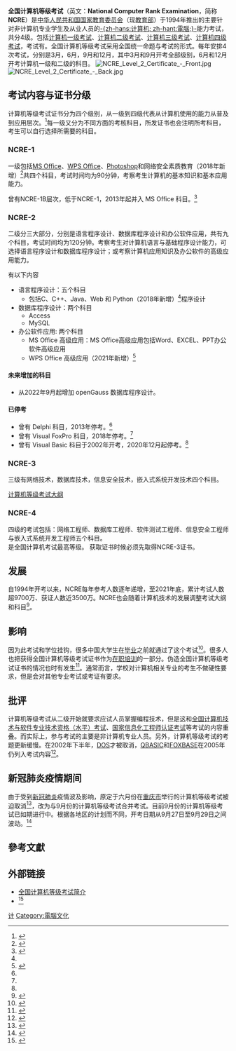 {{Globalize/Chinese}}
{{Day Countdown
|name=第65次全國計算機等級考試
|address= 中國大陸
|logo= 
|year= 2022
|month= 05
|day= 30
|utc_offset = +8 hours
}}
'''全国计算机等级考试'''（英文：'''National Computer Rank Examination'''，简称 '''NCRE'''）是[[中华人民共和国国家教育委员会|中华人民共和国国家教育委员会]]（现[[中华人民共和国教育部|教育部]]）于1994年推出的主要针对非计算机专业学生及从业人员的[[電子計算機|-{zh-hans:计算机; zh-hant:電腦;}-]]能力考试，共分4级。包括[[计算机一级考试|计算机一级考试]]、[[计算机二级考试|计算机二级考试]]、[[计算机三级考试|计算机三级考试]]、[[计算机四级考试|计算机四级考试]]，考试有。全国计算机等级考试采用全国统一命题与考试的形式。每年安排4次考试，分别是3月，6月，9月和12月，其中3月和9月开考全部级别，6月和12月开考计算机一级和二级的科目。
[[File:NCRE_Level_2_Certificate_-_Front.jpg|thumb]]
[[File:NCRE_Level_2_Certificate_-_Back.jpg|thumb]]

== 考试内容与证书分级 ==
计算机等级考试证书分为四个级别，从一级到四级代表从计算机使用的能力从普及到应用层次。<ref>{{cite web |title=NCRE的证书如何构成？ - 中国教育考试网 |url=https://ncre.neea.edu.cn/html1/report/1712/4342-1.htm |website=教育部考试中心 |accessdate=2021-11-25 |archive-date=2022-04-14 |archive-url=https://web.archive.org/web/20220414163801/https://ncre.neea.edu.cn/html1/report/1712/4342-1.htm }}</ref>每一级又分为不同方面的考核科目，所发证书也会注明所考科目，考生可以自行选择所需要的科目。
=== NCRE-1 ===
一级包括[[MS_Office|MS Office]]、[[WPS_Office|WPS Office]]、[[Photoshop|Photoshop]]和网络安全素质教育（2018年新增）<ref name="2017change">{{cite web |author1=教育部考试中心 |publisher=铜陵市教育和体育局 |url=http://jtj.tl.gov.cn/jydt/tzgg/201901/P020190104339466156632.pdf |title=教 育 部 考 试 中 心 函 件 关于全国计算机等级考试（NCRE）体系调整的通知 教试中心函〔2017〕205 号 |accessdate=2021-11-25 |archive-date=2022-02-23 |archive-url=https://web.archive.org/web/20220223093657/http://jtj.tl.gov.cn/jydt/tzgg/201901/P020190104339466156632.pdf }}</ref>共四个科目，考试时间均为90分钟，考察考生计算机的基本知识和基本应用能力。

曾有NCRE-1B层次，低于NCRE-1，2013年起并入 MS Office 科目。<ref name="2013change">{{cite web |author1=教育部考试中心 |title=2013年下半年考试NCRE各级别有哪些新变化？-信息化技术中心 |url=https://itc.qhu.edu.cn/info/1015/1133.htm |website=itc.qhu.edu.cn |publisher=青海大学 |accessdate=2021-11-25 |archive-date=2021-11-25 |archive-url=https://web.archive.org/web/20211125200136/https://itc.qhu.edu.cn/info/1015/1133.htm }}</ref>
=== NCRE-2 ===
二级分三大部分，分别是语言程序设计、数据库程序设计和办公软件应用，共有九个科目，考试时间均为120分钟。考察考生对计算机语言与基础程序设计能力，可选择语言程序设计和数据库程序设计；或考察计算机应用知识及办公软件的高级应用能力。

有以下内容
* 语言程序设计：五个科目
** 包括C、C++、Java、Web 和 Python（2018年新增）<ref name="2017change"/>程序设计
* 数据库程序设计：两个科目
** Access
** MySQL
*办公软件应用: 两个科目
** MS Office 高级应用：MS Office高级应用包括Word、EXCEL、PPT办公软件高级应用
** WPS Office 高级应用（2021年新增）<ref name="2021change">{{cite web |author1=教育部考试中心 |title=2021年考试NCRE各级别有哪些新变化？ |url=http://ncre.neea.edu.cn/html1/report/1712/4310-1.htm |publisher=中国教育考试网 |accessdate=2021-11-25 |archive-date=2021-11-25 |archive-url=https://web.archive.org/web/20211125200532/http://ncre.neea.edu.cn/html1/report/1712/4310-1.htm }}</ref>
==== 未来增加的科目 ====
* 从2022年9月起增加 openGauss 数据库程序设计。
====已停考====
* 曾有 Delphi 科目，2013年停考。<ref name="2013change"/>
* 曾有 Visual FoxPro 科目，2018年停考。<ref name="2017change"/>
* 曾有 Visual Basic 科目于2002年开考，2020年12月起停考。<ref name="2021change"/>

=== NCRE-3 ===

三级有网络技术，数据库技术，信息安全技术，嵌入式系统开发技术四个科目。

[http://ncre.neea.edu.cn/html1/report/21124/245-1.htm 计算机等级考试大纲] {{Wayback|url=http://ncre.neea.edu.cn/html1/report/21124/245-1.htm |date=20211224134602 }}

=== NCRE-4 ===
四级的考试包括：网络工程师、数据库工程师、软件测试工程师、信息安全工程师与嵌入式系统开发工程师五个科目。
<br>
是全国计算机考试最高等级。
获取证书时候必须先取得NCRE-3证书。

==发展==
自1994年开考以来，NCRE每年参考人数逐年递增，至2021年底，累计考试人数超9700万、获证人数近3500万。NCRE也会随着计算机技术的发展调整考试大纲和科目<ref>{{Cite web |title=NCRE几年来发展状况如何？ - 中国教育考试网 |url=https://ncre.neea.edu.cn/html1/report/1712/4316-1.htm |website=ncre.neea.edu.cn |access-date=2022-06-21}}</ref>。
==影响==
因为此考试和学位挂钩，很多中国大学生在[[毕业|毕业]]之前就通过了这个考试<ref>{{Cite web |url=http://news.xinhuanet.com/edu/2006-11/29/content_5408094.htm |title=大学生“考证热”面面观 可考证书已超过百种，新華網轉載自中国教育报，原刊2006年11月29日 |accessdate=2006年12月30日 |archive-date=2017年3月5日 |archive-url=https://web.archive.org/web/20170305202612/http://news.xinhuanet.com/edu/2006-11/29/content_5408094.htm |dead-url=no }}</ref>。很多人也把获得全国计算机等级考试证书作为[[在职培训|在职培训]]的一部分。伪造全国计算机等级考试证书的情况也时有发生<ref>{{Cite web |url=http://news.sohu.com/20061210/n246923705.shtml |title=国家计算机证，800元搞定？，搜狐新聞轉載自沈阳晚报，2006年12月10日 |accessdate=2006年12月30日 |archive-date=2007年3月11日 |archive-url=https://web.archive.org/web/20070311164621/http://news.sohu.com/20061210/n246923705.shtml |dead-url=no }}</ref>。通常而言，学校对计算机相关专业的考生不做硬性要求，但是会对其他专业考试或考证有要求。

==批评==
计算机等级考试从二级开始就要求应试人员掌握编程技术，但是这和[[全国计算机技术与软件专业技术资格（水平）考试|全国计算机技术与软件专业技术资格（水平）考试]]、[[国家信息化工程师认证考试|国家信息化工程师认证考试]]等考试的内容重叠。而实际上，参与考试的主要是非计算机专业人员。另外，计算机等级考试的考题更新缓慢。在2002年下半年，[[DOS|DOS]]才被取消，[[QBASIC|QBASIC]]和[[FOXBASE|FOXBASE]]在2005年仍列入考试内容<ref>{{Cite web |url=http://news.xinhuanet.com/ec/2005-05/24/content_2995812.htm |title=全国计算机等级考试之三大困惑，新華網轉載自enet，2005年05月24日 |accessdate=2006年12月30日 |archive-date=2017年3月6日 |archive-url=https://web.archive.org/web/20170306034041/http://news.xinhuanet.com/ec/2005-05/24/content_2995812.htm |dead-url=no }}</ref>。
==新冠肺炎疫情期间==
由于受到[[新冠肺炎|新冠肺炎]]疫情波及影响，原定于六月份在[[重庆市|重庆市]]举行的计算机等级考试被迫取消<ref>{{Cite web|title=关于取消2020年6月全国计算机等级考试的公告|url=http://ncre.neea.edu.cn/html1/report/20052/1940-1.htm|accessdate=2020-05-18|author=|date=|format=|publisher=|language=zh-hans|archive-date=2022-04-14|archive-url=https://web.archive.org/web/20220414171659/http://ncre.neea.edu.cn/html1/report/20052/1940-1.htm}}</ref>，改为与9月份的计算机等级考试合并考试。目前9月份的计算机等级考试已如期进行中。根据各地区的计划而不同，开考日期从9月27日至9月29日之间波动。<ref>{{Cite web|title=2020年9月全国计算机等级考试报名工作已启动|url=http://ncre.neea.edu.cn/html1/report/20072/4273-1.htm|3=|access-date=2020-09-22|archive-date=2022-04-14|archive-url=https://web.archive.org/web/20220414163806/http://ncre.neea.edu.cn/html1/report/20072/4273-1.htm}}</ref>

==參考文獻==
{{reflist}}

==外部链接==

{{Official website}}
*[http://learning.sohu.com/20050808/n226603407.shtml 全国计算机等级考试简介]{{Wayback|url=http://learning.sohu.com/20050808/n226603407.shtml |date=20061208082737 }}
*<ref>{{Cite web|title=全国计算机等级考试考试大纲(2019年版）|url=http://sk.neea.edu.cn/html1/report/18121/5452-1.htm|accessdate=2019-07-16|author=|date=|format=|publisher=|language=zh-hans|archive-date=2019-07-16|archive-url=https://web.archive.org/web/20190716020006/http://sk.neea.edu.cn/html1/report/18121/5452-1.htm|dead-url=no}}</ref>

[[Category:中华人民共和国考试|计]]
[[Category:電腦文化|Category:電腦文化]]